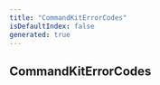 ```yaml
---
title: "CommandKitErrorCodes"
isDefaultIndex: false
generated: true
---
```



<!-- This file was generated from the CommandKit source. Do not modify. Instead, re-run the "docgen" script -->


## CommandKitErrorCodes

<GenerationInfo sourceFile="packages/commandkit/src/utils/error-codes.ts" sourceLine="1" packageName="commandkit" />



